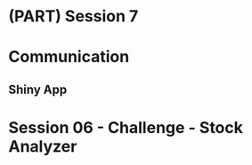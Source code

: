 # (PART) Session 7 {-}

# Communication

## Shiny App

# Session 06 - Challenge - Stock Analyzer



